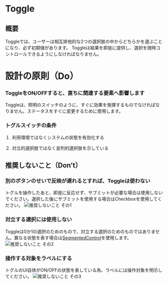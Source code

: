
<Meta title="Toggle" of={ToggleStories} />

# Toggle

<Canvas>
  <Story of={Component} />
</Canvas>

<Controls of={Component} />

## 概要

Toggleでは、ユーザーは相互排他的な2つの選択肢の中からどちらかを選ぶことになり、必ず初期値があります。
Toggleは結果を即座に提供し、選択を随時コントロールできるようにしなければなりません。

# 設計の原則（Do）

### ToggleをON/OFFすると、直ちに関連する要素へ影響します

Toggleは、照明のスイッチのように、すぐに効果を発揮するものでなければなりません。ステータスをすぐに変更するために使用します。

### トグルスイッチの条件

１. 利用環境ではなくシステムの状態を有効化する

２. 対立的選択肢ではなく並列的選択肢を示している

## 推奨しないこと（Don’t）

### 別のボタンのせいで反映が遅れるとすれば、Toggleは使わない

トグルを操作したあと、即座に反応せず、サブミットが必要な場合は使用しないでください。選択した後にサブミットを使用する場合はCheckboxを使用してください。
![推奨しないこと その1](/storybook/images/toggle_01.jpg)

### 対立する選択には使用しない

Toggleは0か1の選択のためのもので、対立する選択のためのものではありません。異なる状態を表す場合は[SegmentedControl](/docs/components-segmentedcontrol--docs)を使用します。
![推奨しないこと その2](/storybook/images/toggle_02.jpg)

### 操作する対象をラベルにする

トグルのUI自体がON/OFFの状態を表している為、ラベルには操作対象を明示してください。
![推奨しないこと その3](/storybook/images/toggle_03.jpg)
